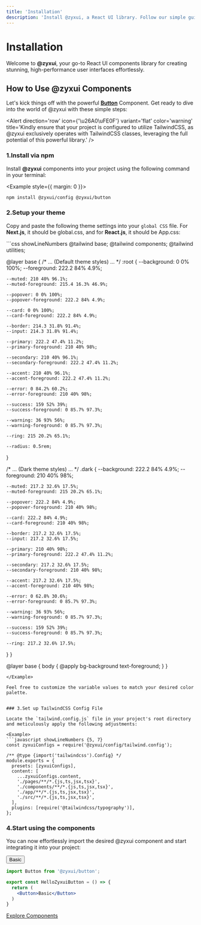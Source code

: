 ```yaml
---
title: 'Installation'
description: 'Install @zyxui, a React UI library. Follow our simple guide for TailwindCSS integration and start creating stunning interfaces'
---
```




# Installation

Welcome to **@zyxui**, your go-to React UI components library for creating stunning, high-performance user interfaces effortlessly.

## How to Use @zyxui Components

Let's kick things off with the powerful **<a href='/docs/components/button'>Button</a>** Component. Get ready to dive into the world of @zyxui with these simple steps:

<Alert
    direction='row'
    icon={'\u26A0\uFE0F'}
    variant='flat'
    color='warning'
    title='Kindly ensure that your project is configured to utilize TailwindCSS, as @zyxui exclusively operates with TailwindCSS classes, leveraging the full potential of this powerful library.'
/>


### 1.Install via npm

Install **@zyxui** components into your project using the following command in your terminal:

<Example style={{ margin: 0 }}>

```bash showLineNumbers
npm install @zyxui/config @zyxui/button
```
</Example>

### 2.Setup your theme

Copy and paste the following theme settings into your `global CSS` file. For **Next.js**, it should be global.css, and for **React.js**, it should be App.css:

<Example>
```css showLineNumbers
@tailwind base;
@tailwind components;
@tailwind utilities;

@layer base {
  /* ... (Default theme styles) ... */
  :root {
    --background: 0 0% 100%;
    --foreground: 222.2 84% 4.9%;

    --muted: 210 40% 96.1%;
    --muted-foreground: 215.4 16.3% 46.9%;

    --popover: 0 0% 100%;
    --popover-foreground: 222.2 84% 4.9%;

    --card: 0 0% 100%;
    --card-foreground: 222.2 84% 4.9%;

    --border: 214.3 31.8% 91.4%;
    --input: 214.3 31.8% 91.4%;

    --primary: 222.2 47.4% 11.2%;
    --primary-foreground: 210 40% 98%;

    --secondary: 210 40% 96.1%;
    --secondary-foreground: 222.2 47.4% 11.2%;

    --accent: 210 40% 96.1%;
    --accent-foreground: 222.2 47.4% 11.2%;

    --error: 0 84.2% 60.2%;
    --error-foreground: 210 40% 98%;

    --success: 159 52% 39%;
    --success-foreground: 0 85.7% 97.3%;

    --warning: 36 93% 56%;
    --warning-foreground: 0 85.7% 97.3%;

    --ring: 215 20.2% 65.1%;

    --radius: 0.5rem;
  }

  /* ... (Dark theme styles) ... */
  .dark {
    --background: 222.2 84% 4.9%;
    --foreground: 210 40% 98%;

    --muted: 217.2 32.6% 17.5%;
    --muted-foreground: 215 20.2% 65.1%;

    --popover: 222.2 84% 4.9%;
    --popover-foreground: 210 40% 98%;

    --card: 222.2 84% 4.9%;
    --card-foreground: 210 40% 98%;

    --border: 217.2 32.6% 17.5%;
    --input: 217.2 32.6% 17.5%;

    --primary: 210 40% 98%;
    --primary-foreground: 222.2 47.4% 11.2%;

    --secondary: 217.2 32.6% 17.5%;
    --secondary-foreground: 210 40% 98%;

    --accent: 217.2 32.6% 17.5%;
    --accent-foreground: 210 40% 98%;

    --error: 0 62.8% 30.6%;
    --error-foreground: 0 85.7% 97.3%;

    --warning: 36 93% 56%;
    --warning-foreground: 0 85.7% 97.3%;

    --success: 159 52% 39%;
    --success-foreground: 0 85.7% 97.3%;

    --ring: 217.2 32.6% 17.5%;
  }
}

@layer base {
  body {
    @apply bg-background text-foreground;
  }
}

```
</Example>

Feel free to customize the variable values to match your desired color palette.


### 3.Set up TailwindCSS Config File

Locate the `tailwind.config.js` file in your project's root directory and meticulously apply the following adjustments:

<Example>
```javascript showLineNumbers {5, 7}
const zyxuiConfigs = require('@zyxui/config/tailwind.config');

/** @type {import('tailwindcss').Config} */
module.exports = {
  presets: [zyxuiConfigs],
  content: [
    ...zyxuiConfigs.content,
    './pages/**/*.{js,ts,jsx,tsx}',
    './components/**/*.{js,ts,jsx,tsx}',
    './app/**/*.{js,ts,jsx,tsx}',
    './src/**/*.{js,ts,jsx,tsx}',
  ],
  plugins: [require('@tailwindcss/typography')],
};

```
</Example>

### 4.Start using the components

You can now effortlessly import the desired @zyxui component and start integrating it into your project:

<Example>
  <Preview className='flex flex-wrap flex-row gap-10 justify-center items-center'>
    <Button>Basic</Button>
  </Preview>

  ```jsx showLineNumbers {1, 5}
  import Button from '@zyxui/button';

  export const HelloZyxuiButton = () => {
    return (
      <Button>Basic</Button>
    )
  }
  ```

</Example>


<a href='/docs/components'>Explore Components</a>